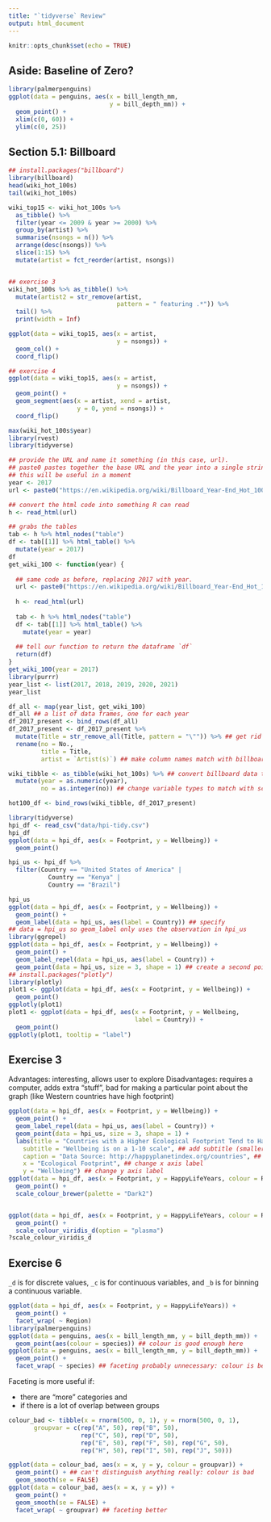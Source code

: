 ```yaml
---
title: "`tidyverse` Review"
output: html_document
---
```





```r
knitr::opts_chunk$set(echo = TRUE)
```

## Aside: Baseline of Zero?

```r
library(palmerpenguins)
ggplot(data = penguins, aes(x = bill_length_mm,
                            y = bill_depth_mm)) +
  geom_point() +
  xlim(c(0, 60)) +
  ylim(c(0, 25))

```

## Section 5.1: Billboard

```r
## install.packages("billboard")
library(billboard)
head(wiki_hot_100s)
tail(wiki_hot_100s)

wiki_top15 <- wiki_hot_100s %>% 
  as_tibble() %>% 
  filter(year <= 2009 & year >= 2000) %>%
  group_by(artist) %>%
  summarise(nsongs = n()) %>%
  arrange(desc(nsongs)) %>%
  slice(1:15) %>%
  mutate(artist = fct_reorder(artist, nsongs))


## exercise 3
wiki_hot_100s %>% as_tibble() %>% 
  mutate(artist2 = str_remove(artist, 
                              pattern = " featuring .*")) %>%
  tail() %>%
  print(width = Inf)

ggplot(data = wiki_top15, aes(x = artist,
                              y = nsongs)) +
  geom_col() +
  coord_flip() 

## exercise 4
ggplot(data = wiki_top15, aes(x = artist,
                              y = nsongs)) +
  geom_point() +
  geom_segment(aes(x = artist, xend = artist,
                   y = 0, yend = nsongs)) +
  coord_flip()

max(wiki_hot_100s$year)
library(rvest)
library(tidyverse)

## provide the URL and name it something (in this case, url).
## paste0 pastes together the base URL and the year into a single string:
## this will be useful in a moment
year <- 2017
url <- paste0("https://en.wikipedia.org/wiki/Billboard_Year-End_Hot_100_singles_of_", year)

## convert the html code into something R can read
h <- read_html(url)

## grabs the tables
tab <- h %>% html_nodes("table")
df <- tab[[1]] %>% html_table() %>%
  mutate(year = 2017)
df
get_wiki_100 <- function(year) {
  
  ## same code as before, replacing 2017 with year.
  url <- paste0("https://en.wikipedia.org/wiki/Billboard_Year-End_Hot_100_singles_of_", year)
  
  h <- read_html(url)
  
  tab <- h %>% html_nodes("table")
  df <- tab[[1]] %>% html_table() %>%
    mutate(year = year)
  
  ## tell our function to return the dataframe `df`
  return(df) 
}
get_wiki_100(year = 2017)
library(purrr)
year_list <- list(2017, 2018, 2019, 2020, 2021)
year_list

df_all <- map(year_list, get_wiki_100)
df_all ## a list of data frames, one for each year
df_2017_present <- bind_rows(df_all)
df_2017_present <- df_2017_present %>%
  mutate(Title = str_remove_all(Title, pattern = "\"")) %>% ## get rid of \ in title
  rename(no = No., 
         title = Title, 
         artist = `Artist(s)`) ## make column names match with billboard package

wiki_tibble <- as_tibble(wiki_hot_100s) %>% ## convert billboard data to tibble
  mutate(year = as.numeric(year),
         no = as.integer(no)) ## change variable types to match with scraped data

hot100_df <- bind_rows(wiki_tibble, df_2017_present)
```


```r
library(tidyverse)
hpi_df <- read_csv("data/hpi-tidy.csv")
hpi_df
ggplot(data = hpi_df, aes(x = Footprint, y = Wellbeing)) +
  geom_point()

hpi_us <- hpi_df %>%
  filter(Country == "United States of America" |
           Country == "Kenya" |
           Country == "Brazil")

hpi_us
ggplot(data = hpi_df, aes(x = Footprint, y = Wellbeing)) +
  geom_point() +
  geom_label(data = hpi_us, aes(label = Country)) ## specify
## data = hpi_us so geom_label only uses the observation in hpi_us
library(ggrepel)
ggplot(data = hpi_df, aes(x = Footprint, y = Wellbeing)) +
  geom_point() +
  geom_label_repel(data = hpi_us, aes(label = Country)) +
  geom_point(data = hpi_us, size = 3, shape = 1) ## create a second point that is an open circle (shape = 1) with a larger size (size = 3) to surround the United States point on the scatterplot
## install.packages("plotly")
library(plotly)
plot1 <- ggplot(data = hpi_df, aes(x = Footprint, y = Wellbeing)) +
  geom_point()
ggplotly(plot1)
plot1 <- ggplot(data = hpi_df, aes(x = Footprint, y = Wellbeing,
                                   label = Country)) +
  geom_point()
ggplotly(plot1, tooltip = "label")
```

## Exercise 3

Advantages: interesting, allows user to explore
Disadvantages: requires a computer, adds extra "stuff", bad for making a particular point about the graph (like Western countries have high footprint)
```r
ggplot(data = hpi_df, aes(x = Footprint, y = Wellbeing)) +
  geom_point() +
  geom_label_repel(data = hpi_us, aes(label = Country)) +
  geom_point(data = hpi_us, size = 3, shape = 1) +
  labs(title = "Countries with a Higher Ecological Footprint Tend to Have Citizens with Higher Wellbeing", ## add title
    subtitle = "Wellbeing is on a 1-10 scale", ## add subtitle (smaller text size than the title)
    caption = "Data Source: http://happyplanetindex.org/countries", ## add caption to the bottom of the figure
    x = "Ecological Footprint", ## change x axis label
    y = "Wellbeing") ## change y axis label
ggplot(data = hpi_df, aes(x = Footprint, y = HappyLifeYears, colour = Region)) +
  geom_point() +
  scale_colour_brewer(palette = "Dark2")


ggplot(data = hpi_df, aes(x = Footprint, y = HappyLifeYears, colour = Region)) +
  geom_point() +
  scale_colour_viridis_d(option = "plasma")
?scale_colour_viridis_d
```

## Exercise 6

`_d` is for discrete values, `_c` is for continuous variables, and `_b` is for binning a continuous variable.
```r
ggplot(data = hpi_df, aes(x = Footprint, y = HappyLifeYears)) +
  geom_point() +
  facet_wrap( ~ Region)
library(palmerpenguins)
ggplot(data = penguins, aes(x = bill_length_mm, y = bill_depth_mm)) +
  geom_point(aes(colour = species)) ## colour is good enough here
ggplot(data = penguins, aes(x = bill_length_mm, y = bill_depth_mm)) +
  geom_point() +
  facet_wrap( ~ species) ## faceting probably unnecessary: colour is better
```

Faceting is more useful if:

* there are "more" categories and
* if there is a lot of overlap between groups

```r
colour_bad <- tibble(x = rnorm(500, 0, 1), y = rnorm(500, 0, 1),
       groupvar = c(rep("A", 50), rep("B", 50),
                    rep("C", 50), rep("D", 50),
                    rep("E", 50), rep("F", 50), rep("G", 50),
                    rep("H", 50), rep("I", 50), rep("J", 50)))

ggplot(data = colour_bad, aes(x = x, y = y, colour = groupvar)) +
  geom_point() + ## can't distinguish anything really: colour is bad
  geom_smooth(se = FALSE)
ggplot(data = colour_bad, aes(x = x, y = y)) +
  geom_point() +
  geom_smooth(se = FALSE) +
  facet_wrap( ~ groupvar) ## faceting better
```